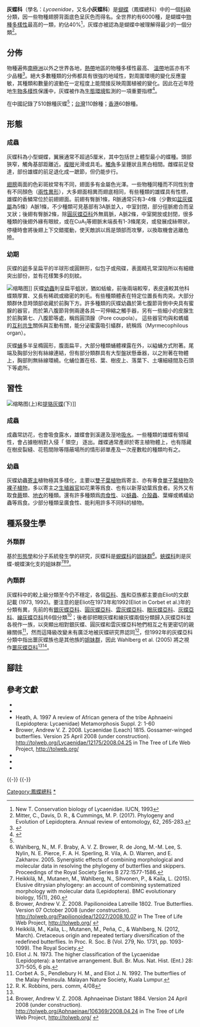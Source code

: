 {{noteTA| G1=LS|G2=Butterfly
}}
{{Automatic taxobox 
| name = 灰蝶科
| fossil_range = {{fossilrange|96|0|earliest=108}}<small>從[[白堊紀|白堊紀]]至今<ref name=e2015>Espeland, M., Hall, J. P., DeVries, P. J., Lees, D. C., Cornwall, M., Hsu, Y. F., ... & Salzman, S. 2015. Ancient Neotropical origin and recent recolonisation: Phylogeny, biogeography and diversification of the Riodinidae (Lepidoptera: Papilionoidea). Molecular phylogenetics and evolution, 93, 296-306. {{en}}</ref></small>
| taxon = Lycaenidae
| image = Chrysophanus.phlaeas.2163.jpg
| image_width = 300px
| image_caption = [[紅灰蝶|紅灰蝶]]<br />
''Lycaena phlaeas''
| familia_authority = Leach, 1815
| subdivision_ranks = 亞科
| subdivision =
* [[銀灰蝶亞科|銀灰蝶亞科]] ''Curetinae''
* [[圓灰蝶亞科|圓灰蝶亞科]] ''Poritiinae''
* [[雲灰蝶亞科|雲灰蝶亞科]] ''Miletinae''
* [[噩灰蝶亞科|噩灰蝶亞科]] ''Aphnaeinae''
* [[眼灰蝶亞科|眼灰蝶亞科]] ''Polyommatinae''
* [[灰蝶亞科|灰蝶亞科]] ''Lycaeninae''
* [[線灰蝶亞科|線灰蝶亞科]] ''Theclinae''
| diversity = 共有 387 個屬<br/>約 6,000 種
| diversity_link = 灰蝶科分類列表
}}

'''灰蝶科'''（學名：''Lycaenidae''，又名'''小灰蝶科'''）是[[蝴蝶|蝴蝶]]（鳳蝶總科）中的一個[[科|科]]級分類，因一些物種翅膀背面底色呈灰色而得名。全世界約有6000種，是蝴蝶中[[生物多樣性|物種多樣性]]最高的一類，約佔40%<ref>New T. Conservation biology of Lycaenidae. IUCN, 1993</ref>，灰蝶亦被認為是蝴蝶中被理解得最少的一個分類<ref>Mitter, C., Davis, D. R., & Cummings, M. P. (2017). Phylogeny and Evolution of Lepidoptera. Annual review of entomology, 62, 265-283.</ref>。

== 分佈 ==
物種遍佈[[南極洲|南極洲]]以外之世界各地，[[熱帶|熱帶]]地區的物種多樣性最高、 [[溫帶|溫帶]]地區亦有不少品種<ref>{{Cite book | author = 呂至堅、陳建仁 | title = 蝴蝶生活史圖鑑 | location = 台灣 | publisher = 晨星出版有限公司 | date = 2014年3月23日 | pages = 208-315  | ISBN = 9789861777849 | language= zh-hant }}</ref>。絕大多數種類的分佈都具有很強的地域性，對周圍環境的變化反應靈敏，其種類和數量的波動在一定程度上能間接反映周圍植被的變化。因此在近年陸地[[生物多樣性|生物多樣性]]保護中，灰蝶被作為[[生態環境|生態環境]]監測的一項重要指標<ref name=灰蝶志>{{Cite book | author = 王敏、范驍凌 | title = 中國灰蝶志 | location = 中國 鄭州 | publisher = 河南科學技術出版社 | date = 2002-04 | ISBN = 7534923840 | language = zh-hans }}</ref>。

在中國記錄了510餘種灰蝶<ref name=灰蝶志/>；[[臺灣蝴蝶列表|台灣]]110餘種；[[香港蝴蝶列表#灰蝶科_Lycaenidae|香港]]60餘種。

== 形態 ==
=== 成蟲 ===
灰蝶科為小型蝴蝶，翼展通常不超過5厘米，其中包括世上體型最小的蝶種。頭部狹窄，觸角基部距離近。[[複眼|複眼]]光滑或具毛。[[觸角|觸角]]多呈錘狀且黑白相間。雌蝶前足發達，部份雄蝶的前足退化成一蹠節，但仍能步行。

[[翅膀|翅膀]]兩面的色彩斑紋常有不同，翅面多有金屬色光澤。一些物種同種而不同性別會有不同顏色（[[兩性異形|兩性異形]]），大多翅面相異而翅底相同，有些種類的雄蝶具有性標，雄蝶的香鱗常位於前翅翅面。前翅有臀脈1條，R脈通常只有3-4條（少數如[[盆灰蝶屬|盆灰蝶屬]]為5條）A脈1條，不少種類可見基部有3A脈並入，中室封閉，部分徑脈癒合而呈叉狀；後翅有臀脈2條，除[[圓灰蝶亞科|圓灰蝶亞科]]外無肩脈，A脈2條，中室開放或封閉，很多種類的後翅外緣有眼紋，或在CuA<sub>1</sub>等翅脈末端長有1-3條尾突，或發展成絲帶狀，停棲時會將後翅上下交錯擺動，使天敵誤以爲是頭部而攻擊，以換取機會逃離危險。

=== 幼期 ===
灰蝶的[[卵|卵]]多呈扁平的半球形或圓餅形，似包子或飛碟，表面精孔常深陷所以有細緻突出部份，並有花樣繁多的刻紋。

[[File:Lycaenid_ant_sec.jpg|缩略图]]]]
灰蝶[[幼蟲|幼蟲]]則呈扁平蛆狀，猶如蛞蝓，前後兩端較窄，表皮遠較其他科蝶類厚實、又長有稀疏或緻密的刺毛。有些種類體表在特定位置長有肉突。大部分類群休息時頭部收藏於前胸下方。許多種類的灰蝶幼蟲於第七腹節背側中央具有蜜腺的器官，而於第八腹節背側兩邊各具一可伸縮之觸手器，另有一些細小的皮腺生於前胸第七、八腹節等處，稱爲圓頂腺（Pore coupola）。 這些器官均與和螞蟻的[[互利共生|互利共生]]關係與互動有關，能分泌蜜露吸引蟻群，統稱爲{{link-en|喜蟻器|Myrmecophily#Lycaenid_butterflies}}（Myrmecophilous organ）。

灰蝶[[蛹|蛹]]多半呈橢圓形，腹面扁平，大部分種類蛹體裸露在外，以縊蛹方式附著。尾端及胸部分別有絲線連結，但有部分類群具有大型盤狀懸垂器，以之附著在物體上，胸部則無絲線環繞。化蛹位置在枝、葉、樹皮上、落葉下、土壤細縫間及石頭下等處所。

== 習性 ==
[[File:Polyommatus_icarus_&_Lycaena_tityrus_basking_(4890311093).jpg|缩略图]](上)和[[提貉灰蝶|提貉灰蝶]](下)]]
=== 成蟲 ===
成蟲常訪花，也會吸食露水，雄蝶會到溪邊及溼地[[趨泥行為|吸水]]。一些種類的雄蝶有領域性，會占據樹梢對入侵「 領空」 逐出。雌蝶通常產卵於寄主植物體上，也有隱藏在樹皮裂縫、花苞間隙等隱蔽場所的情形卵單產及一次産數粒的種類均有之。

=== 幼蟲 ===
灰蝶幼蟲[[寄主|寄主]]植物極其多樣化，主要以[[雙子葉植物|雙子葉植物]]爲寄主、亦有專食[[單子葉植物|單子葉植物]]及[[裸子植物|裸子植物]]，多以寄主之[[生殖器官|生殖器官]]如花果等爲食、也有以新芽幼葉爲食者。另外又有取食[[蕨|蕨]]類、[[地衣|地衣]]的種類。還有許多種類爲[[肉食性|肉食性]]、以[[蚜蟲|蚜蟲]]、[[介殼蟲|介殼蟲]]、葉蟬或螞蟻幼蟲等爲食。少部分種類呈廣食性、能利用許多不同科的植物。

== 種系發生學 ==
=== 外類群 ===
基於[[形態學|形態學]]和分子系統發生學的研究，灰蝶科是[[蜆蝶科|蜆蝶科]]的[[姐妹群|姐妹群]]<ref name=w2005>Wahlberg, N., M. F. Braby, A. V. Z. Brower, R. de Jong, M.-M. Lee, S. Nylin, N. E. Pierce, F. A. H. Sperling, R. Vila, A. D. Warren, and E. Zakharov. 2005. Synergistic effects of combining morphological and molecular data in resolving the phylogeny of butterflies and skippers. Proceedings of the Royal Society Series B 272:1577-1586.</ref>。[[蛺蝶科|蛺蝶科]]則是灰蝶-蜆蝶演化支的姐妹群<ref>Heikkilä, M., Mutanen, M., Wahlberg, N., Sihvonen, P., & Kaila, L. (2015). Elusive ditrysian phylogeny: an account of combining systematized morphology with molecular data (Lepidoptera). BMC evolutionary biology, 15(1), 260.</ref><ref>Brower, Andrew V. Z. 2008. Papilionoidea Latreille 1802. True Butterflies. Version 07 October 2008 (under construction). http://tolweb.org/Papilionoidea/12027/2008.10.07 {{Wayback|url=http://tolweb.org/Papilionoidea/12027/2008.10.07 |date=20200319165732 }} in The Tree of Life Web Project, http://tolweb.org/ {{Wayback|url=http://tolweb.org/ |date=20110515100516 }}</ref><ref>Heikkilä, M., Kaila, L., Mutanen, M., Peña, C., & Wahlberg, N. (2012, March). Cretaceous origin and repeated tertiary diversification of the redefined butterflies. In Proc. R. Soc. B (Vol. 279, No. 1731, pp. 1093-1099). The Royal Society.</ref>。

{{clade| style=font-size:90%;line-height:80%;
|1={{clade
|1={{clade
|1='''灰蝶科'''
|2=[[蜆蝶科|蜆蝶科]]}}
|2=[[蛺蝶科|蛺蝶科]]}}
}}

=== 內類群 ===
{{main|灰蝶科分類列表}}
灰蝶科中的較上級分類至今仍不穩定，各個[[亞科|亞科]]、[[族_(生物)|族]]和亞族都主要由Eliot的文獻記載 (1973, 1992)。要注意的是Eliot在1973年和1992(Eliot in Corbet et al.)年的分類有異，先前的有[[銀灰蝶亞科|銀灰蝶亞科]]、[[圓灰蝶亞科|圓灰蝶亞科]]、[[雲灰蝶亞科|雲灰蝶亞科]]、[[眼灰蝶亞科|眼灰蝶亞科]]、[[灰蝶亞科|灰蝶亞科]]、[[線灰蝶亞科|線灰蝶亞科]]共6個分類<ref>Eliot J. N. 1973. The higher classification of the Lycaenidae (Lepidoptera): a tentative arrangement. Bull. Br. Mus. Nat. Hist. (Ent.) 28: 371-505, 6 pls.</ref>；後者卻把眼灰蝶和線灰蝶兩個分類歸入灰蝶亞科並各視作一族，以突顯出相對銀灰蝶、圓灰蝶和雲灰蝶亞科牠們相互之有更密切的親緣關係<ref name=c1992>Corbet A. S., Pendlebury H. M., and Eliot J. N. 1992. The butterflies of the Malay Peninsula. Malayan Nature Society, Kuala Lumpur.</ref>，然而這降級改變未有廣泛地被灰蝶研究界認同<ref>R. K. Robbins, pers. comm, 4/08</ref>，但1992年的灰蝶亞科分類中指出噩灰蝶族也是其他族的[[姐妹群|姐妹群]]，因此 Wahlberg et al. (2005) 將之視作[[噩灰蝶亞科|噩灰蝶亞科]]<ref name=w2005/><ref>Brower, Andrew V. Z. 2008. Aphnaeinae Distant 1884. Version 24 April 2008 (under construction). http://tolweb.org/Aphnaeinae/106369/2008.04.24 {{Wayback|url=http://tolweb.org/Aphnaeinae/106369/2008.04.24 |date=20191130233528 }} in The Tree of Life Web Project, http://tolweb.org/ {{Wayback|url=http://tolweb.org/ |date=20110515100516 }}</ref>。

{{cladogram|title= Eliot in Corbet et al.(1992) 的分類法<ref name=c1992/>
|caption=只有4個亞科。
|clades={{clade| style=font-size:75%;line-height:95%;
    |1=
{{clade
        |1=銀灰蝶亞科
        |2={{clade
            |1={{clade
               |1=圓灰蝶亞科
               |2=雲灰蝶亞科}}
           |2={{clade
|label1=「廣義」灰蝶亞科
|1={{clade
               |1=噩灰蝶族
               |2=眼灰蝶族
               |3=灰蝶族
               |4=線灰蝶族}}}}}}
}}}}}}
{{cladogram|title= Ackery et al. (1998) 的分類法<ref>Ackery, P. R., R. de Jong, and R. I. Vane-Wright. 1999. The butterflies: Hedyloidea, Hesperioidea, and Papilionoidea. Pages 264-300 in: Lepidoptera: Moths and Butterflies. 1. Evolution, Systematics, and Biogeography. Handbook of Zoology Vol. IV, Part 35. N. P. Kristensen, ed. De Gruyter, Berlin and New York.</ref>
|caption= 共5個亞科，並把[[蜆蝶|蜆蝶]]視作一個亞科。
|clades={{clade| style=font-size:75%;line-height:95%;
    |1=
{{clade
               |1=錦灰蝶亞科
               |2=雲灰蝶亞科
|3=銀灰蝶亞科
|4=灰蝶亞科
|5=蜆蝶亞科
}}}}}}
{{clade
|label1='''灰蝶科'''
 |1=
{{clade
 |1=[[銀灰蝶亞科|銀灰蝶亞科]] ''Curetinae''
 |2={{clade
  |1={{clade
   |1=[[圓灰蝶亞科|圓灰蝶亞科]] ''Poritiinae''
   |2=[[雲灰蝶亞科|雲灰蝶亞科]] ''Miletinae''}}
  |2={{clade
  |1=[[噩灰蝶亞科|噩灰蝶亞科]] ''Aphnaeinae''
  |2={{clade
   |1=[[眼灰蝶亞科|眼灰蝶亞科]] ''Polyommatinae''
   |2=[[灰蝶亞科|灰蝶亞科]] ''Lycaeninae''
   |3=[[線灰蝶亞科|線灰蝶亞科]] ''Theclinae''}}}}}}}}}}

== 腳註 ==
{{reflist}}

== 參考文獻 ==
* {{Commonscat-inline| Lycaenidae}}
* {{Wikispecies-inline| Lycaenidae}}
* Heath, A. 1997 A review of African genera of the tribe Aphnaeini (Lepidoptera: Lycaenidae) Metamorphosis Suppl. 2: 1-60
* Brower, Andrew V. Z. 2008. Lycaenidae [Leach] 1815. Gossamer-winged butterflies. Version 25 April 2008 (under construction). http://tolweb.org/Lycaenidae/12175/2008.04.25 {{Wayback|url=http://tolweb.org/Lycaenidae/12175/2008.04.25 |date=20201016234705 }} in The Tree of Life Web Project, http://tolweb.org/ {{Wayback|url=http://tolweb.org/ |date=20110515100516 }}
* {{Cite book | author = 徐堉峰 | title = 臺灣蝴蝶圖鑑．中【灰蝶】 | location = 台灣 | publisher = 晨星出版有限公司 | date = 2013年2月10日 | ISBN = 9789861776705 | language= zh-hant }}
* {{Cite book | author = 寿建新 周尧 李宇飞 | title = 世界蝴蝶分類名錄 | location = 中國 | publisher = 陝西科學技術出版社 | date = 2006-04-01 | ISBN = 9787536936768 | language= zh-hans }}
* {{Cite book | author = 王敏、范驍凌 | title = 中國灰蝶志 | location = 中國 鄭州 | publisher = 河南科學技術出版社 | date = 2002-04 | ISBN = 7534923840 | language = zh-hans }}
{{taxonbar|from= Q158717}}
{{-}}
{{蝴蝶分類|state=expanded}}
{{-}}
{{Navboxes|state=expanded
|title = 灰蝶科子分類導航模版
|list1 =
{{銀灰蝶亞科}}
{{圓灰蝶亞科}}
{{雲灰蝶亞科}}
{{噩灰蝶亞科}}
{{眼灰蝶亞科}}
{{灰蝶亞科}}
{{線灰蝶亞科}}
}}

[[Category:鳳蝶總科|Category:鳳蝶總科]]
[[Category:灰蝶科|*]]